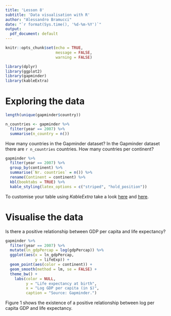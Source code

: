```yaml
---
title: 'Lesson 8'
subtitle: 'Data visualisation with R'
author: "Alessandro Bramucci"
date: "`r format(Sys.time(), '%d-%m-%Y')`"
output:
  pdf_document: default
---
```


```r

knitr::opts_chunk$set(echo = TRUE,
                      message = FALSE,
                      warning = FALSE)

library(dplyr)
library(ggplot2)
library(gapminder)
library(kableExtra)

```

# Exploring the data

```r

length(unique(gapminder$country))

n_countries <- gapminder %>%
  filter(year == 2007) %>%
  summarise(n_country = n())

```

How many countries in the Gapminder dataset? In the Gapminder dataset there are `r n_countries` countries. How many countries per continent?

```r
gapminder %>% 
  filter(year == 2007) %>% 
  group_by(continent) %>% 
  summarise(`Nr. countries` = n()) %>% 
  rename(Continent = continent) %>% 
  kbl(booktabs = TRUE) %>% 
  kable_styling(latex_options = c("striped", "hold_position"))
```

To customise your table using *KableExtra* take a look [here](https://haozhu233.github.io/kableExtra/awesome_table_in_pdf.pdf) and [here](https://cran.r-project.org/web/packages/kableExtra/vignettes/awesome_table_in_html.html).

# Visualise the data

Is there a positive relationship between GDP per capita and life expectancy?

```r

gapminder %>% 
  filter(year == 2007) %>%
  mutate(ln_gdpPercap = log(gdpPercap)) %>% 
  ggplot(aes(x = ln_gdpPercap, 
             y = lifeExp)) +
  geom_point(aes(color = continent)) + 
  geom_smooth(method = lm, se = FALSE) + 
  theme_bw() + 
    labs(color = NULL,
         y = "Life expectancy at birth",
         x = "Log GDP per capita (in $)",
         caption = "Source: Gapminder.")

```

Figure 1 shows the existence of a positive relationship between log per capita GDP and life expectancy.

<!-- To cross-reference within the text use the bookdown output format in the YAML output field -->
<!-- bookdown::pdf_document2: default  -->
<!-- Take a look here https://bookdown.org/yihui/rmarkdown-cookbook/cross-ref.html)  -->
